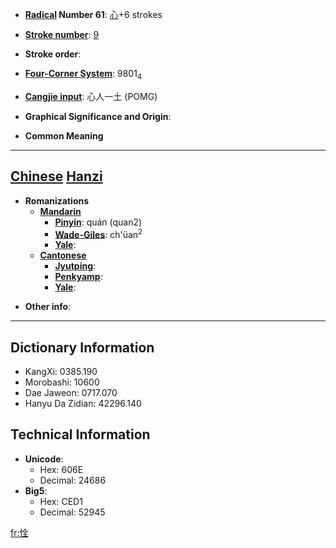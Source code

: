* '''[[Wiktionary:Chinese radical index| Radical]] Number 61''': [[Wiktionary:Chinese radical index 心|心]]+6 strokes

* '''[[Wiktionary:Chinese total strokes index|Stroke number]]''': [[Wiktionary:Chinese total strokes index 9|9]]

* '''Stroke order''': 

* '''[[Wiktionary:Chinese four corner index|Four-Corner System]]''': 9801<sub>4</sub>

* '''[[Wiktionary:Chinese Cangjie index|Cangjie input]]''': 心人一土 (POMG)

* '''Graphical Significance and Origin''': 

* '''Common Meaning'''

----

== [[Chinese]] [[Hanzi]] ==

* '''Romanizations'''
** '''[[Mandarin]]'''
*** '''[[Pinyin]]''': quán (quan2)
*** '''[[Wade-Giles]]''': ch'üan<sup>2</sup>
*** '''[[Yale]]''': 
** '''[[Cantonese]]'''
*** '''[[Jyutping]]''':
*** '''[[Penkyamp]]''': 
*** '''[[Yale]]''': 

* '''Other info''': 

----

== Dictionary Information ==

* KangXi: 0385.190
* Morobashi: 10600
* Dae Jaweon: 0717.070
* Hanyu Da Zidian: 42296.140

== Technical Information ==

* '''Unicode''':
** Hex: 606E
** Decimal: 24686
* '''Big5''':
** Hex: CED1
** Decimal: 52945

[[fr:恮]]